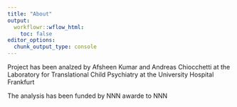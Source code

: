 ```yaml
---
title: "About"
output:
  workflowr::wflow_html:
    toc: false
editor_options:
  chunk_output_type: console
---
```


Project has been analzed by Afsheen Kumar and Andreas Chiocchetti at the Laboratory for Translational Child Psychiatry at the University Hospital Frankfurt 


The analysis has been funded by NNN awarde to NNN 
